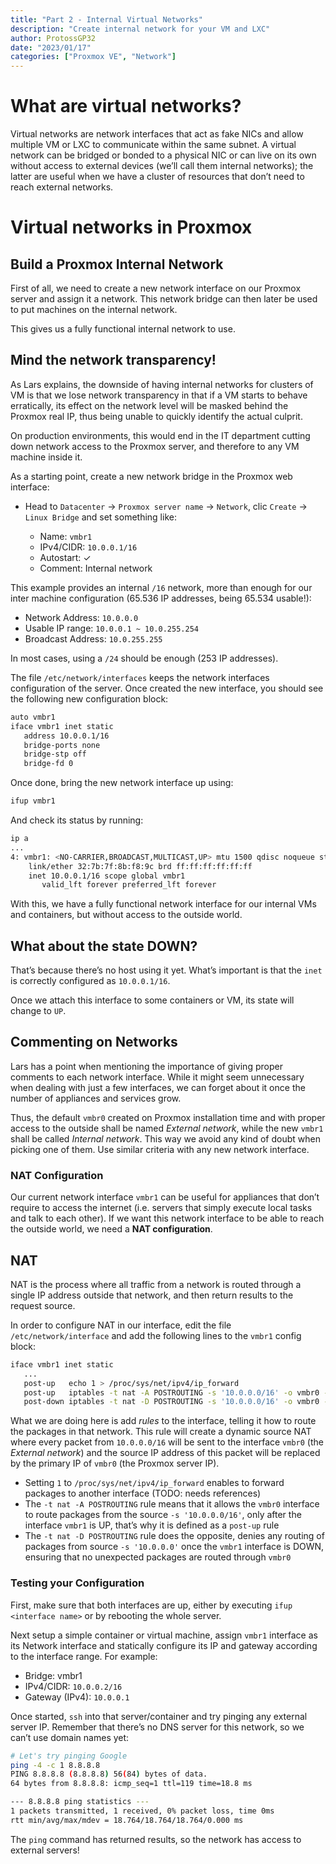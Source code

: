 ```yaml
---
title: "Part 2 - Internal Virtual Networks"
description: "Create internal network for your VM and LXC"
author: ProtossGP32
date: "2023/01/17"
categories: ["Proxmox VE", "Network"]
---
```

# What are virtual networks?
Virtual networks are network interfaces that act as fake NICs and allow multiple VM or LXC to communicate within the same subnet.
A virtual network can be bridged or bonded to a physical NIC or can live on its own without access to external devices (we'll call them internal networks); the latter are useful when we have a cluster of resources that don't need to reach external networks.

# Virtual networks in Proxmox
## Build a Proxmox Internal Network

First of all, we need to create a new network interface on our Proxmox server and assign it a network. This network bridge can then later be used to put machines on the internal network.

This gives us a fully functional internal network to use.

:::{.callout-important}
## Mind the network transparency!
As Lars explains, the downside of having internal networks for clusters of VM is that we lose network transparency in that if a VM starts to behave erratically, its effect on the network level will be masked behind the Proxmox real IP, thus being unable to quickly identify the actual culprit.

On production environments, this would end in the IT department cutting down network access to the Proxmox server, and therefore to any VM machine inside it.
:::

As a starting point, create a new network bridge in the Proxmox web interface:

- Head to `Datacenter` → `Proxmox server name` → `Network`, clic `Create` → `Linux Bridge` and set something like:

    - Name: `vmbr1`
    - IPv4/CIDR: `10.0.0.1/16`
    - Autostart: ✓
    - Comment: Internal network

:::{.callout-tip}
This example provides an internal `/16` network, more than enough for our inter machine configuration (65.536 IP addresses, being 65.534 usable!):

- Network Address: `10.0.0.0`
- Usable IP range: `10.0.0.1 ~ 10.0.255.254`
- Broadcast Address: `10.0.255.255`

In most cases, using a `/24` should be enough (253 IP addresses).
:::

The file `/etc/network/interfaces` keeps the network interfaces configuration of the server. Once created the new interface, you should see the following new configuration block:

```.bash
auto vmbr1
iface vmbr1 inet static
   address 10.0.0.1/16
   bridge-ports none
   bridge-stp off
   bridge-fd 0
```

Once done, bring the new network interface up using:

```bash
ifup vmbr1
```

And check its status by running:
```bash
ip a
...
4: vmbr1: <NO-CARRIER,BROADCAST,MULTICAST,UP> mtu 1500 qdisc noqueue state DOWN group default qlen 1000
    link/ether 32:7b:7f:8b:f8:9c brd ff:ff:ff:ff:ff:ff
    inet 10.0.0.1/16 scope global vmbr1
       valid_lft forever preferred_lft forever

```

With this, we have a fully functional network interface for our internal VMs and containers, but without access to the outside world.

:::{.callout-note}
## What about the state DOWN?
That's because there's no host using it yet. What's important is that the `inet` is correctly configured as `10.0.0.1/16`.

Once we attach this interface to some containers or VM, its state will change to `UP`.
:::

:::{.callout-tip}
## Commenting on Networks
Lars has a point when mentioning the importance of giving proper comments to each network interface. While it might seem unnecessary when dealing with just a few interfaces, we can forget about it once the number of appliances and services grow.

Thus, the default `vmbr0` created on Proxmox installation time and with proper access to the outside shall be named _External network_, while the new `vmbr1` shall be called _Internal network_. This way we avoid any kind of doubt when picking one of them. Use similar criteria with any new network interface.
:::

### NAT Configuration
Our current network interface `vmbr1` can be useful for appliances that don't require to access the internet (i.e. servers that simply execute local tasks and talk to each other). If we want this network interface to be able to reach the outside world, we need a **NAT configuration**.

:::{.callout-tip}
## NAT
NAT is the process where all traffic from a network is routed through a single IP address outside that network, and then return results to the request source.
:::

In order to configure NAT in our interface, edit the file `/etc/network/interface` and add the following lines to the `vmbr1` config block:

```.bash
iface vmbr1 inet static
   ...
   post-up   echo 1 > /proc/sys/net/ipv4/ip_forward
   post-up   iptables -t nat -A POSTROUTING -s '10.0.0.0/16' -o vmbr0 -j MASQUERADE
   post-down iptables -t nat -D POSTROUTING -s '10.0.0.0/16' -o vmbr0 -j MASQUERADE
```

What we are doing here is add _rules_ to the interface, telling it how to route the packages in that network. This rule will create a dynamic source NAT where every packet from `10.0.0.0/16` will be sent to the interface `vmbr0` (the _External network_) and the source IP address of this packet will be replaced by the primary IP of `vmbr0` (the Proxmox server IP).

- Setting `1` to `/proc/sys/net/ipv4/ip_forward` enables to forward packages to another interface (TODO: needs references)
- The `-t nat -A POSTROUTING` rule means that it allows the `vmbr0` interface to route packages from the source `-s '10.0.0.0/16'`, only after the interface `vmbr1` is UP, that's why it is defined as a `post-up` rule
- The `-t nat -D POSTROUTING` rule does the opposite, denies any routing of packages from source `-s '10.0.0.0'` once the `vmbr1` interface is DOWN, ensuring that no unexpected packages are routed through `vmbr0`

### Testing your Configuration
First, make sure that both interfaces are up, either by executing `ifup <interface name>` or by rebooting the whole server.

Next setup a simple container or virtual machine, assign `vmbr1` interface as its Network interface and statically configure its IP and gateway according to the interface range. For example:

- Bridge: vmbr1
- IPv4/CIDR: `10.0.0.2/16`
- Gateway (IPv4): `10.0.0.1`

Once started, `ssh` into that server/container and try pinging any external server IP. Remember that there's no DNS server for this network, so we can't use domain names yet:

```.bash
# Let's try pinging Google
ping -4 -c 1 8.8.8.8
PING 8.8.8.8 (8.8.8.8) 56(84) bytes of data.
64 bytes from 8.8.8.8: icmp_seq=1 ttl=119 time=18.8 ms

--- 8.8.8.8 ping statistics ---
1 packets transmitted, 1 received, 0% packet loss, time 0ms
rtt min/avg/max/mdev = 18.764/18.764/18.764/0.000 ms
```

The `ping` command has returned results, so the network has access to external servers!